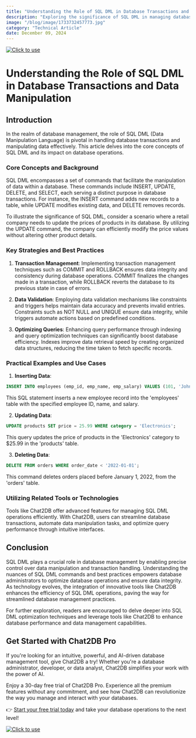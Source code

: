 ```yaml
---
title: "Understanding the Role of SQL DML in Database Transactions and Data Manipulation"
description: "Exploring the significance of SQL DML in managing database transactions and manipulating data efficiently."
image: "/blog/image/1733732457773.jpg"
category: "Technical Article"
date: December 09, 2024
---
```

[![Click to use](/image/blog/bg/chat2db1.png)](https://app.chat2db.ai/)
# Understanding the Role of SQL DML in Database Transactions and Data Manipulation


<Authors date="December 09, 2024">
  <Author name="Ethan Clarke" link="https://chat2db.ai" />
</Authors>

## Introduction

In the realm of database management, the role of SQL DML (Data Manipulation Language) is pivotal in handling database transactions and manipulating data effectively. This article delves into the core concepts of SQL DML and its impact on database operations.

### Core Concepts and Background

SQL DML encompasses a set of commands that facilitate the manipulation of data within a database. These commands include INSERT, UPDATE, DELETE, and SELECT, each serving a distinct purpose in database transactions. For instance, the INSERT command adds new records to a table, while UPDATE modifies existing data, and DELETE removes records.

To illustrate the significance of SQL DML, consider a scenario where a retail company needs to update the prices of products in its database. By utilizing the UPDATE command, the company can efficiently modify the price values without altering other product details.

### Key Strategies and Best Practices

1. **Transaction Management**: Implementing transaction management techniques such as COMMIT and ROLLBACK ensures data integrity and consistency during database operations. COMMIT finalizes the changes made in a transaction, while ROLLBACK reverts the database to its previous state in case of errors.

2. **Data Validation**: Employing data validation mechanisms like constraints and triggers helps maintain data accuracy and prevents invalid entries. Constraints such as NOT NULL and UNIQUE ensure data integrity, while triggers automate actions based on predefined conditions.

3. **Optimizing Queries**: Enhancing query performance through indexing and query optimization techniques can significantly boost database efficiency. Indexes improve data retrieval speed by creating organized data structures, reducing the time taken to fetch specific records.

### Practical Examples and Use Cases

1. **Inserting Data**: 
```sql
INSERT INTO employees (emp_id, emp_name, emp_salary) VALUES (101, 'John Doe', 50000);
```
This SQL statement inserts a new employee record into the 'employees' table with the specified employee ID, name, and salary.

2. **Updating Data**:
```sql
UPDATE products SET price = 25.99 WHERE category = 'Electronics';
```
This query updates the price of products in the 'Electronics' category to $25.99 in the 'products' table.

3. **Deleting Data**:
```sql
DELETE FROM orders WHERE order_date < '2022-01-01';
```
This command deletes orders placed before January 1, 2022, from the 'orders' table.

### Utilizing Related Tools or Technologies

Tools like Chat2DB offer advanced features for managing SQL DML operations efficiently. With Chat2DB, users can streamline database transactions, automate data manipulation tasks, and optimize query performance through intuitive interfaces.

## Conclusion

SQL DML plays a crucial role in database management by enabling precise control over data manipulation and transaction handling. Understanding the nuances of SQL DML commands and best practices empowers database administrators to optimize database operations and ensure data integrity. As technology evolves, the integration of innovative tools like Chat2DB enhances the efficiency of SQL DML operations, paving the way for streamlined database management practices.

For further exploration, readers are encouraged to delve deeper into SQL DML optimization techniques and leverage tools like Chat2DB to enhance database performance and data management capabilities.

## Get Started with Chat2DB Pro

If you're looking for an intuitive, powerful, and AI-driven database management tool, give Chat2DB a try! Whether you're a database administrator, developer, or data analyst, Chat2DB simplifies your work with the power of AI.

Enjoy a 30-day free trial of Chat2DB Pro. Experience all the premium features without any commitment, and see how Chat2DB can revolutionize the way you manage and interact with your databases.

👉 [Start your free trial today](https://app.chat2db.ai/) and take your database operations to the next level!

[![Click to use](/image/blog/bg/chat2db.jpg)](https://app.chat2db.ai/)